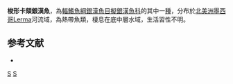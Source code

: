 {{Speciesbox
| image = FMIB 40477 Chirostoma ocotlane, Lateral and dorsal views of head.jpeg
| status = NE
| status_system = IUCN3.1
| taxon = Chirostoma lucius
| authority =  [[Boulenger|Boulenger]], 1900
| synonyms = *''Chirostoma crystallinum'', Jordan & Snyder, 1899 
}}
'''梭形卡頦銀漢魚'''，為[[輻鰭魚綱|輻鰭魚綱]][[銀漢魚目|銀漢魚目]][[擬銀漢魚科|擬銀漢魚科]]的其中一[[種|種]]，分布於[[北美洲|北美洲]][[墨西哥|墨西哥]]Lerma河流域，為熱帶魚類，棲息在底中層水域，生活習性不明。

==参考文献==
*{{FishBase_species|genus=Chirostoma|species=lucius|year=2016|month=3}}

{{Taxonbar|from=Q6411406}}

[[Category:卡頦銀漢魚屬|S]]
[[Category:1900年描述的鱼类|S]]

{{魚類小作品}}